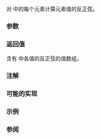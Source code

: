{{cpp/title|asin{{small|(std::valarray)}}}}
{{cpp/numeric/valarray/navbar}}
{{ddcl|header=valarray|1=
template&lt; class T &gt;
valarray&lt;T&gt; asin( const valarray&lt;T&gt;&amp; va );
}}

对 {{c|va}} 中的每个元素计算元素值的反正弦。

===参数===
{{par begin}}
{{par|va|要应用运算的值数组}}
{{par end}}

===返回值===
含有 {{c|va}} 中各值的反正弦的值数组。

===注解===
{{cpp/numeric/valarray/notes unq|asin}}

{{cpp/numeric/valarray/notes ret|asin}}

===可能的实现===
{{cpp/numeric/valarray/impl|asin}}

===示例===
{{example
|code=
#include &lt;cmath&gt;
#include &lt;iostream&gt;
#include &lt;numbers&gt;
#include &lt;valarray&gt;

int main()
{
    // 获得单位圆上的常见 y 值
    const double s22 = std::sqrt(2.0) / 2.0;
    const double s32 = std::sqrt(3.0) / 2.0;
    const std::valarray&lt;double&gt; v1 =
        {-1.0, -s32, -s22, -0.5,  0.0,  0.5, s22,  s32,  1.0};

    // 以弧度转换为角度的结果进行填充
    const std::valarray&lt;double&gt; v2 = 
        std::asin(v1) * 180.0 / std::numbers::pi;

    for (std::cout &lt;&lt; std::showpos; double n : v2)
        std::cout &lt;&lt; n &lt;&lt; "° ";
    std::cout &lt;&lt; '\n';
}
|output=-90° -60° -45° -30° +0° +30° +45° +60° +90°
}}

===参阅===
{{dsc begin}}
{{dsc inc|cpp/numeric/valarray/dsc acos}}
{{dsc inc|cpp/numeric/valarray/dsc atan}}
{{dsc inc|cpp/numeric/valarray/dsc atan2}}
{{dsc inc|cpp/numeric/valarray/dsc sin}}
{{dsc inc|cpp/numeric/math/dsc asin}}
{{dsc inc|cpp/numeric/complex/dsc asin}}
{{dsc end}}

{{langlinks|de|en|es|fr|it|ja|pt|ru}}